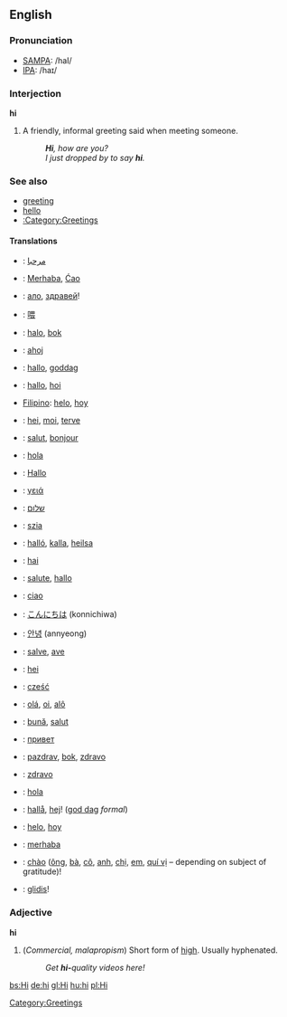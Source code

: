 ==English==

===Pronunciation===
*[[w:SAMPA|SAMPA]]: /haI/
*[[w:IPA|IPA]]: /haɪ/

===Interjection===
'''hi'''

# A friendly, informal greeting said when meeting someone.
#: '''''Hi''', how are you?''
#: ''I just dropped by to say '''hi'''.''

=== See also ===
*[[greeting]]
*[[hello]]
*[[:Category:Greetings]]

==== Translations ====
{{top}}
*{{ar}}: [[مرحبا]]
*{{bos}}: [[Merhaba]], [[Ciao|Ćao]]
*{{bg}}: [[ало]], [[здравей]]!
*{{zh}}: [[喂]]
*{{hr}}: [[halo]], [[bok]]
*{{cs}}: [[ahoj]]
*{{da}}: [[hallo]], [[goddag]]
*{{nl}}: [[hallo]], [[hoi]]
*[[Filipino]]: [[helo]], [[hoy]]
*{{fi}}: [[hei]], [[moi]], [[terve]]
*{{fr}}: [[salut]], [[bonjour]]
*{{gl}}: [[hola]]
*{{de}}: [[Hallo]]
*{{el}}: [[γειά]]
*{{he}}: [[שלום]]
*{{hu}}: [[szia]]
*{{is}}: [[halló]], [[kalla]], [[heilsa]]
*{{id}}: [[hai]]
{{mid}}
*{{ia}}: [[salute]], [[hallo]]
*{{it}}: [[ciao]]
*{{jp}}: [[こんにちは]] (konnichiwa)
*{{ko}}: [[안녕]] (annyeong)
*{{la}}: [[salve]], [[ave]]
*{{no}}: [[hei]]
*{{pl}}: [[cześć]]
*{{pt}}: [[olá]], [[oi]], [[alô]]
*{{ro}}: [[bună]], [[salut]] 
*{{ru}}: [[привет]]
*{{sr}}: [[pazdrav]], [[bok]], [[zdravo]]
*{{sl}}: [[zdravo]]
*{{es}}: [[hola]]
*{{sv}}: [[hallå]], [[hej]]! ([[god dag]] ''formal'')
*{{tl}}: [[helo]], [[hoy]]
*{{tr}}: [[merhaba]]
*{{vi}}: [[chào]] ([[ông]], [[bà#Vietnamese|bà]], [[cô#Vietnamese|cô]], [[anh#Vietnamese|anh]], [[chị]], [[em#Vietnamese|em]], [[quí vị]] &ndash; depending on subject of gratitude)!
*{{vo}}: [[glidis]]!
{{bottom}}

[[Category:Greetings]]

===Adjective===
'''hi'''

# (''Commercial, malapropism'') Short form of [[high]].  Usually hyphenated.
#: ''Get '''hi-'''quality videos here!''

[[bs:Hi]]
[[de:hi]]
[[gl:Hi]]
[[hu:hi]]
[[pl:Hi]]